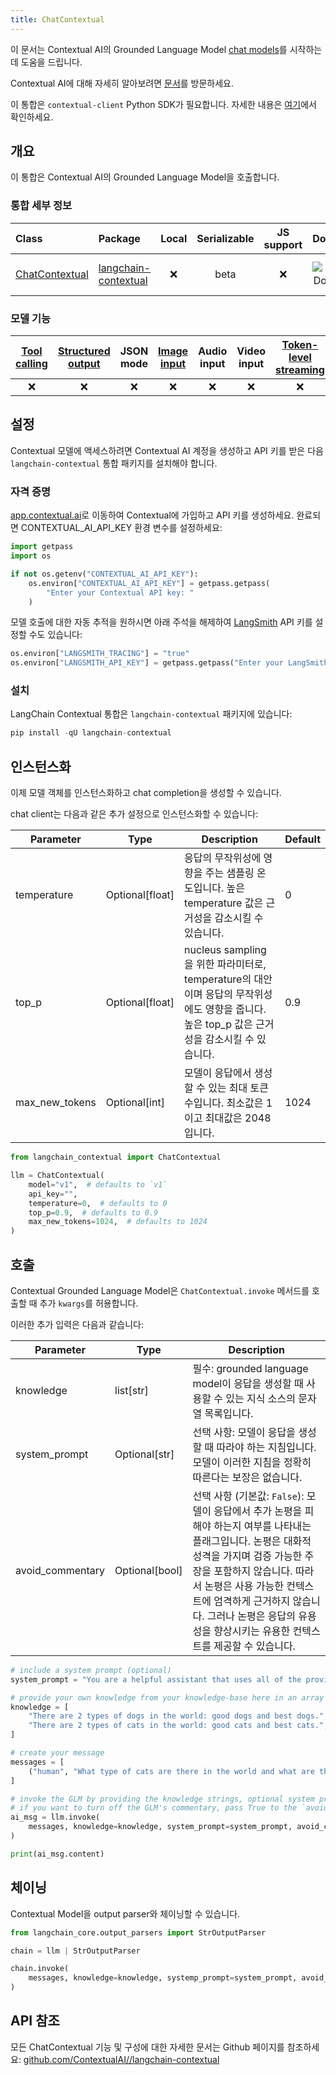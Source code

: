 ```yaml
---
title: ChatContextual
---
```


이 문서는 Contextual AI의 Grounded Language Model [chat models](/oss/langchain/models/)를 시작하는 데 도움을 드립니다.

Contextual AI에 대해 자세히 알아보려면 [문서](https://docs.contextual.ai/)를 방문하세요.

이 통합은 `contextual-client` Python SDK가 필요합니다. 자세한 내용은 [여기](https://github.com/ContextualAI/contextual-client-python)에서 확인하세요.

## 개요

이 통합은 Contextual AI의 Grounded Language Model을 호출합니다.

### 통합 세부 정보

| Class | Package | Local | Serializable | JS support | Downloads | Version |
| :--- | :--- | :---: | :---: |  :---: | :---: | :---: |
| [ChatContextual](https://github.com/ContextualAI//langchain-contextual) | [langchain-contextual](https://pypi.org/project/langchain-contextual/) | ❌ | beta | ❌ | ![PyPI - Downloads](https://img.shields.io/pypi/dm/langchain-contextual?style=flat-square&label=%20) | ![PyPI - Version](https://img.shields.io/pypi/v/langchain-contextual?style=flat-square&label=%20) |

### 모델 기능

| [Tool calling](/oss/langchain/tools) | [Structured output](/oss/langchain/structured-output) | JSON mode | [Image input](/oss/langchain/messages#multimodal) | Audio input | Video input | [Token-level streaming](/oss/langchain/streaming/) | Native async | [Token usage](/oss/langchain/models#token-usage) | [Logprobs](/oss/langchain/models#log-probabilities) |
| :---: | :---: | :---: | :---: |  :---: | :---: | :---: | :---: | :---: | :---: |
| ❌ | ❌ | ❌ | ❌ | ❌ | ❌ | ❌ | ❌ | ❌ | ❌ |

## 설정

Contextual 모델에 액세스하려면 Contextual AI 계정을 생성하고 API 키를 받은 다음 `langchain-contextual` 통합 패키지를 설치해야 합니다.

### 자격 증명

[app.contextual.ai](https://app.contextual.ai)로 이동하여 Contextual에 가입하고 API 키를 생성하세요. 완료되면 CONTEXTUAL_AI_API_KEY 환경 변수를 설정하세요:

```python
import getpass
import os

if not os.getenv("CONTEXTUAL_AI_API_KEY"):
    os.environ["CONTEXTUAL_AI_API_KEY"] = getpass.getpass(
        "Enter your Contextual API key: "
    )
```

모델 호출에 대한 자동 추적을 원하시면 아래 주석을 해제하여 [LangSmith](https://docs.smith.langchain.com/) API 키를 설정할 수도 있습니다:

```python
os.environ["LANGSMITH_TRACING"] = "true"
os.environ["LANGSMITH_API_KEY"] = getpass.getpass("Enter your LangSmith API key: ")
```

### 설치

LangChain Contextual 통합은 `langchain-contextual` 패키지에 있습니다:

```python
pip install -qU langchain-contextual
```

## 인스턴스화

이제 모델 객체를 인스턴스화하고 chat completion을 생성할 수 있습니다.

chat client는 다음과 같은 추가 설정으로 인스턴스화할 수 있습니다:

| Parameter | Type | Description | Default |
|-----------|------|-------------|---------|
| temperature | Optional[float] | 응답의 무작위성에 영향을 주는 샘플링 온도입니다. 높은 temperature 값은 근거성을 감소시킬 수 있습니다. | 0 |
| top_p | Optional[float] | nucleus sampling을 위한 파라미터로, temperature의 대안이며 응답의 무작위성에도 영향을 줍니다. 높은 top_p 값은 근거성을 감소시킬 수 있습니다. | 0.9 |
| max_new_tokens | Optional[int] | 모델이 응답에서 생성할 수 있는 최대 토큰 수입니다. 최소값은 1이고 최대값은 2048입니다. | 1024 |

```python
from langchain_contextual import ChatContextual

llm = ChatContextual(
    model="v1",  # defaults to `v1`
    api_key="",
    temperature=0,  # defaults to 0
    top_p=0.9,  # defaults to 0.9
    max_new_tokens=1024,  # defaults to 1024
)
```

## 호출

Contextual Grounded Language Model은 `ChatContextual.invoke` 메서드를 호출할 때 추가 `kwargs`를 허용합니다.

이러한 추가 입력은 다음과 같습니다:

| Parameter | Type | Description |
|-----------|------|-------------|
| knowledge | list[str] | 필수: grounded language model이 응답을 생성할 때 사용할 수 있는 지식 소스의 문자열 목록입니다. |
| system_prompt | Optional[str] | 선택 사항: 모델이 응답을 생성할 때 따라야 하는 지침입니다. 모델이 이러한 지침을 정확히 따른다는 보장은 없습니다. |
| avoid_commentary | Optional[bool] | 선택 사항 (기본값: `False`): 모델이 응답에서 추가 논평을 피해야 하는지 여부를 나타내는 플래그입니다. 논평은 대화적 성격을 가지며 검증 가능한 주장을 포함하지 않습니다. 따라서 논평은 사용 가능한 컨텍스트에 엄격하게 근거하지 않습니다. 그러나 논평은 응답의 유용성을 향상시키는 유용한 컨텍스트를 제공할 수 있습니다. |

```python
# include a system prompt (optional)
system_prompt = "You are a helpful assistant that uses all of the provided knowledge to answer the user's query to the best of your ability."

# provide your own knowledge from your knowledge-base here in an array of string
knowledge = [
    "There are 2 types of dogs in the world: good dogs and best dogs.",
    "There are 2 types of cats in the world: good cats and best cats.",
]

# create your message
messages = [
    ("human", "What type of cats are there in the world and what are the types?"),
]

# invoke the GLM by providing the knowledge strings, optional system prompt
# if you want to turn off the GLM's commentary, pass True to the `avoid_commentary` argument
ai_msg = llm.invoke(
    messages, knowledge=knowledge, system_prompt=system_prompt, avoid_commentary=True
)

print(ai_msg.content)
```

## 체이닝

Contextual Model을 output parser와 체이닝할 수 있습니다.

```python
from langchain_core.output_parsers import StrOutputParser

chain = llm | StrOutputParser

chain.invoke(
    messages, knowledge=knowledge, systemp_prompt=system_prompt, avoid_commentary=True
)
```

## API 참조

모든 ChatContextual 기능 및 구성에 대한 자세한 문서는 Github 페이지를 참조하세요: [github.com/ContextualAI//langchain-contextual](https://github.com/ContextualAI//langchain-contextual)